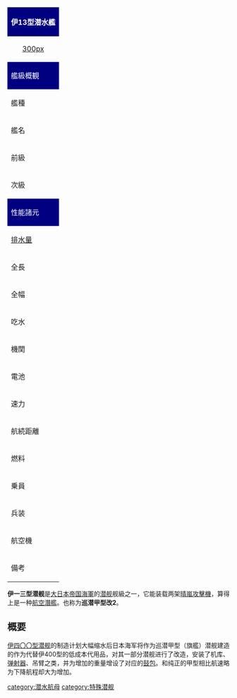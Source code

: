 {{roughtranslation|time=2019-09-03T02:46:04+00:00}}
{{unreferenced|time=2014-04-16T00:59:55+00:00}}
<div class="thumb tright">
{| class="wikitable" style="margin: 0em; width: 300px; background:#ffffff"
|-
! colspan="2" style="color: white; height: 30px; background: navy;"| 伊13型潜水艦
|-
| colspan="2" align=center|[[file:Japanese_submarine_I-14_in_1945.jpg|300px]]
|-
! colspan="2" style="color: white; height: 30px; background: navy;"| 艦級概観
|-
|艦種||一等[[潜水艦|潜水艦]]
|-
|艦名||
|-
|前級||伊一二型潜舰
|-
|次級||
|-
! colspan="2" style="color: white; height: 30px; background: navy;"| 性能諸元
|-
|[[排水量|排水量]]||基準：2,620[[トン|トン]] 常備：3,603トン<br />水中：4,762トン
|-
|全長|| 113.70[[メートル|m]]
|-
|全幅|| 11.70m
|-
|吃水|| 5.89m
|-
|機関|| 艦本式22号10型[[ディーゼル|ディーゼル]]2基2軸<br />水上：4,400[[馬力|馬力]]<br />水中：600馬力
<!--
|-
|電池|| 
-->
|-
|速力||水上：16.7[[ノット|kt]]<br />水中：5.5kt
|-
|航続距離||水上：16ktで21,000[[海里|海里]]（38,892km）<br />水中：3ktで60海里（111km）
|-
|燃料|| 重油：搭載量不明
|-
|乗員|| 108名
|-
|兵装|| 40口径14cm単装砲1門<br />25mm3連装機銃2基<br />同単装1挺<br />53cm魚雷発射管 艦首6門<br />魚雷12本
|-
|航空機||特殊攻撃機『晴嵐』 2機<br />（四式一号一〇型射出機 1基）
|-
|備考||安全潜航深度：100m　
|}
</div>
'''伊一三型潜舰'''是[[大日本帝国海軍|大日本帝国海軍]]的[[潜舰|潜舰]]舰級之一，它能装载两架[[晴嵐攻擊機|晴嵐攻擊機]]，算得上是一种[[航空潛艦|航空潛艦]]。也称为'''巡潜甲型改2'''。
==概要==
[[伊四〇〇型潜舰|伊四〇〇型潜舰]]的制造计划大幅缩水后日本海军将作为巡潜甲型（旗艦）潜舰建造的{{tsl|ja|伊九型潜水艦|伊九型潛艦}}作为代替伊400型的低成本代用品，对其一部分潜舰进行了改造，安装了机库、[[弹射器|弹射器]]、吊臂之类，并为增加的重量增设了对应的[[防雷鼓包|鼓包]]。和纯正的甲型相比航速略为下降航程却大为增加。

{{二戰日本海軍艦船}}
{{巡潛}}
{{日本潜艦}}

[[category:潜水航母|category:潜水航母]]
[[category:特殊潜舰|category:特殊潜舰]]